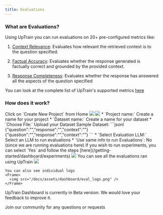 ```yaml
---
title: Evaluations
---
```


### What are Evaluations?

Using UpTrain you can run evaluations on 20+ pre-configured metrics like:
1. [Context Relevance](/predefined-evaluations/context-awareness/context-relevance): Evaluates how relevant the retrieved context is to the question specified.

2. [Factual Accuracy](/predefined-evaluations/context-awareness/factual-accuracy): Evaluates whether the response generated is factually correct and grounded by the provided context.

3. [Response Completeness](/predefined-evaluations/response-quality/response-completeness): Evaluates whether the response has answered all the aspects of the question specified

You can look at the complete list of UpTrain's supported metrics [here](/predefined-evaluations/overview)

### How does it work?

<Steps>
  <Step title = "Create a new Project">
    Click on `Create New Project` from Home
    <Frame>
      <img src="/docs/assets/dashboard/dashboard_home.png" />
    </Frame>
  </Step>
  <Step title = "Enter Project Information">
    <Frame>
      <img src="/docs/assets/dashboard/dashboard_project.png" />
    </Frame>
    * `Project name:` Create a name for your project
    * `Dataset name:` Create a name for your dataset
    * `Choose File:` Upload your Dataset
      Sample Dataset:
      ```jsonl
      {"question":"","response":"","context":""}
      {"question":"","response":"","context":""}
      ```
    * `Select Evaluation LLM:` Select an LLM to run evaluations
    * `Use same info to run Evaluations`: No (since we are running evaluations here)
    If you wish to run experiments, you can select `Yes` and follow the steps [here](/getting-started/dashboard/experiments)
  </Step>
  <Step title = "Select Evaluations to Run">
    <Frame>
      <img src="/docs/assets/dashboard/eval_select_metrics.png" />
    </Frame>
  </Step>
  <Step title = "View Evaluations">
    You can see all the evaluations ran using UpTrain
    <Frame>
      <img src="/docs/assets/dashboard/eval.png" />
    </Frame>

    You can also see individual logs
    <Frame>
      <img src="/docs/assets/dashboard/eval_logs.png" />
    </Frame>
  </Step>
</Steps>

<Note>UpTrain Dashboard is currently in Beta version. We would love your feedback to improve it.</Note>

<CardGroup cols={1}>
  <Card
    title="Have Questions?"
    href="https://join.slack.com/t/uptraincommunity/shared_invite/zt-1yih3aojn-CEoR_gAh6PDSknhFmuaJeg"
    icon="slack"
    color="#808080"
  >
    Join our community for any questions or requests
  </Card>
  
</CardGroup>


